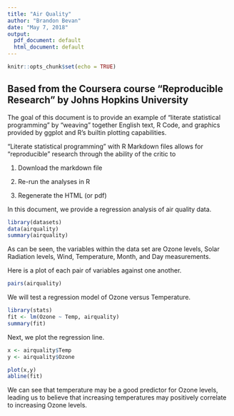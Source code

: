 ```yaml
---
title: "Air Quality"
author: "Brandon Bevan"
date: "May 7, 2018"
output:
  pdf_document: default
  html_document: default
---
```


```r
knitr::opts_chunk$set(echo = TRUE)
```

## Based from the Coursera course "Reproducible Research" by Johns Hopkins University
The goal of this document is to provide an example of "literate statistical programming" by "weaving" together English text, R Code, and graphics provided by ggplot and R's builtin plotting capabilities.

"Literate statistical programming" with R Markdown files allows for "reproducible" research through the ability of the critic to 

1. Download the markdown file

2. Re-run the analyses in R

3. Regenerate the HTML (or pdf) 

In this document, we provide a regression analysis of air quality data.


```r
library(datasets)
data(airquality)
summary(airquality)
```

As can be seen, the variables within the data set are Ozone levels, Solar Radiation levels, Wind, Temperature, Month, and Day measurements.

Here is a plot of each pair of variables against one another.

```r
pairs(airquality)
```

We will test a regression model of Ozone versus Temperature.

```r
library(stats)
fit <- lm(Ozone ~ Temp, airquality)
summary(fit)
```

Next, we plot the regression line.

```r
x <- airquality$Temp 
y <- airquality$Ozone

plot(x,y)
abline(fit)
```

We can see that temperature may be a good predictor for Ozone levels, leading us to believe that increasing temperatures may positively correlate to increasing Ozone levels.